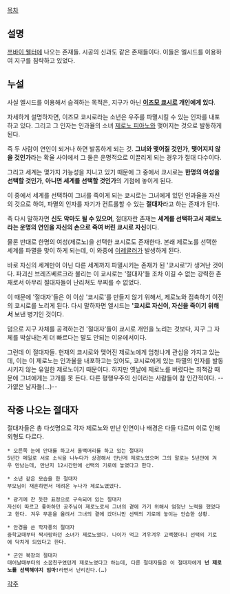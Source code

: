 [[목차]]

== 설명 ==
[[쯔바이 웰터]]에 나오는 존재들. 시공의 신과도 같은 존재들이다. 이들은 엘시드를 이용하여 지구를 침략하고 있었다.

== 누설 ==
사실 엘시드를 이용해서 습격하는 목적은, 지구가 아닌 '''[[이즈모 쿄시로]] 개인에게 있다'''.

자세하게 설명하자면, 이즈모 쿄시로라는 소년은 우주를 파멸시킬 수 있는 인자를 내포하고 있다. 그리고 그 인자는 인과율의 소녀 [[제로노 피아노]]와 맺어지는 것으로 발동하게 된다. 

즉 두 사람이 연인이 되거나 하면 발동하게 되는 것. '''그녀와 맺어질 것인가''', '''맺어지지 않을 것인가'''라는 확율 사이에서 그 둘은 운명적으로 이끌리게 되는 경우가 절대 다수이다.

그리고 세계는 몇가지 가능성을 지니고 있기 때문에 그 중에서 쿄시로는 '''한명의 여성을 선택할 것인가''', '''아니면 세계를 선택할 것인가'''의 기점에 놓이게 된다. 

이 중에서 세계를 선택하여 그녀를 죽이게 되는 쿄시로는 그녀에게 있던 인과율을 자신의 것으로 하여, 파멸의 인자를 자기가 컨트롤할 수 있는 '''절대자'''라고 하는 존재가 된다.

즉 다시 말하자면 '''신도 악마도 될 수 있으며''', 절대자란 존재는 '''세계를 선택하고서 제로노라는 운명의 연인을 자신의 손으로 죽여 버린 쿄시로 자신'''이다.

물론 반대로 한명의 여성(제로노)을 선택한 쿄시로도 존재한다. 본래 제로노를 선택한 세계를 파멸을 맞이 하게 되는데, 이 와중에 [[이레귤러]]가 발생하게 된다.

바로 자신의 세계만이 아닌 다른 세계까지 파멸시키는 존재가 된 '쿄시로'가 생겨난 것이다. 파괴신 브레즈베르크라 불리는 이 쿄시로는 '절대자'들 조차 이길 수 없는 강력한 존재로서 아무리 절대자들이 난리쳐도 무찌를 수 없었다. 

이 때문에 '절대자'들은 이 이상 '쿄시로'를 만들지 않기 위해서, 제로노와 접촉하기 이전의 쿄시로를 노리게 된다. 다시 말하자면 엘시드는 ''''쿄시로 자신이, 자신을 죽이기 위해서''' 보낸 병기인 것이다.

덤으로 지구 자체를 공격하는건 '절대자'들이 쿄시로 개인을 노리는 것보다, 지구 그 자체를 박살내는게 더 빠르다는 말도 안되는 이유에서이다.

그런데 이 절대자들. 현재의 쿄시로와 맺어진 제로노에게 엄청나게 관심을 가지고 있는데, 이는 이 제로노는 인과율을 내포하고는 있어도, 쿄시로에게 있는 파멸의 인자를 발동시키지 않는 유일한 제로노이기 때문이다. 하지만 옛날에 제로노를 버렸다는 죄책감 때문에 그녀에게는 고개를 못 든다. 다른 평행우주의 신이라는 사람들이 참 인간적이다. --가엾은 남자들(…)-- 

== 작중 나오는 절대자 ==
절대자들은 총 다섯명으로 각자 제로노와 만난 인연이나 배경은 다들 다르며 이로 인해 외형도 다르다.

 * 오른쪽 눈에 안대를 하고서 올백머리를 하고 있는 절대자
 5년간 메일로 서로 소식을 나누다가 상경해서 만난게 제로노였으며 그의 말로는 5년만에 겨우 만났는데, 만난지 12시간만에 선택의 기로에 놓였다고 한다.

 * 소년 같은 모습을 한 절대자
 부모님이 재혼하면서 데려온 누나가 제로노였었다.

 * 광기에 찬 듯한 표정으로 구속되어 있는 절대자
 자신이 따르고 좋아하던 공주님이 제로노로서 그녀의 곁에 가기 위해서 엄청난 노력을 했었다고 한다. 겨우 무훈을 올려서 그녀의 곁에 갔더니만 선택의 기로에 놓이는 안습한 상황.

 * 안경을 쓴 학자풍의 절대자
 중학교때부터 짝사랑하던 소녀가 제로노였다. 나이가 먹고 겨우겨우 고백했더니 선택의 기로에 닥치게 되었다고 한다.

 * 군인 복장의 절대자
 태어날때부터의 소꿉친구였던게 제로노였다고 하는데, 다른 절대자들은 이 절대자에게 '''넌 제로노를 선택해야지 임마!'''라면서 난리친다.(…)

[[각주]]
